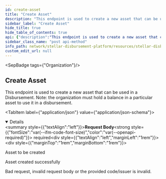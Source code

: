 ```yaml
---
id: create-asset
title: "Create Asset"
description: "This endpoint is used to create a new asset that can be used in a Disbursement. Note: the organization must hold a balance in a particular asset to use it in a disbursement."
sidebar_label: "Create Asset"
hide_title: true
hide_table_of_contents: true
api: {"description":"This endpoint is used to create a new asset that can be used in a Disbursement. Note: the organization must hold a balance in a particular asset to use it in a disbursement.","tags":["Organization"],"requestBody":{"content":{"application/json":{"schema":{"type":"object","properties":{"code":{"type":"string","description":"The asset code","example":"USDC"},"issuer":{"type":"string","description":"The issuer","example":"GBBD47IF6LWK7P7MDEVSCWR7DPUWV3NY3DTQEVFL4NAT4AQH3ZLLFLA5"}},"required":["code","issuer"]}}},"description":"Asset to be created","required":true},"responses":{"201":{"description":"Asset created successfully"},"400":{"description":"Bad request, invalid request body or the provided code/issuer is invalid."}},"security":[{"BearerAuth":[]}],"method":"post","path":"/assets","securitySchemes":{"BearerAuth":{"type":"apiKey","name":"Authorization","in":"header","description":"JWT used for authentication, signed with an ES256 private key."},"BasicAuth":{"type":"http","scheme":"basic","description":"Basic HTTP Authentication with a base64-encoded string of 'ADMIN_ACCOUNT:ADMIN_API_KEY'."}},"jsonRequestBodyExample":{"code":"USDC","issuer":"GBBD47IF6LWK7P7MDEVSCWR7DPUWV3NY3DTQEVFL4NAT4AQH3ZLLFLA5"},"info":{"title":"Stellar Disbursement Platform API","version":"","description":"The Stellar Disbursement Platform (SDP) is a tool built for organizations to make bulk payments to a group of recipients over the Stellar network. You can read more about using the SDP [here](https://developers.stellar.org/docs/category/use-the-stellar-disbursement-platform)."},"postman":{"name":"Create Asset","description":{"content":"This endpoint is used to create a new asset that can be used in a Disbursement. Note: the organization must hold a balance in a particular asset to use it in a disbursement.","type":"text/plain"},"url":{"path":["assets"],"host":["{{baseUrl}}"],"query":[],"variable":[]},"header":[{"key":"Content-Type","value":"application/json"}],"method":"POST","body":{"mode":"raw","raw":"\"\"","options":{"raw":{"language":"json"}}},"auth":{"type":"apikey","apikey":[{"type":"any","value":"Authorization","key":"key"},{"type":"any","value":"<API Key>","key":"value"},{"type":"any","value":"header","key":"in"}]}}}
sidebar_class_name: "post api-method"
info_path: network/stellar-disbursement-platform/resources/stellar-disbursement-platform-api
custom_edit_url: null
---
```



<SepBadge tags={"Organization"}/>


## Create Asset



This endpoint is used to create a new asset that can be used in a Disbursement. Note: the organization must hold a balance in a particular asset to use it in a disbursement.

<MimeTabs><TabItem label={"application/json"} value={"application/json-schema"}><details style={{}} data-collapsed={false} open={true}><summary style={{"textAlign":"left"}}><strong>Request Body</strong><strong style={{"fontSize":"var(--ifm-code-font-size)","color":"var(--openapi-required)"}}> required</strong></summary><div style={{"textAlign":"left","marginLeft":"1rem"}}><div style={{"marginTop":"1rem","marginBottom":"1rem"}}>

Asset to be created

</div></div><ul style={{"marginLeft":"1rem"}}><SchemaItem collapsible={false} name={"code"} required={true} schemaName={"string"} qualifierMessage={undefined} schema={{"type":"string","description":"The asset code","example":"USDC"}}></SchemaItem><SchemaItem collapsible={false} name={"issuer"} required={true} schemaName={"string"} qualifierMessage={undefined} schema={{"type":"string","description":"The issuer","example":"GBBD47IF6LWK7P7MDEVSCWR7DPUWV3NY3DTQEVFL4NAT4AQH3ZLLFLA5"}}></SchemaItem></ul></details></TabItem></MimeTabs><div><ApiTabs><TabItem label={"201"} value={"201"}><div>

Asset created successfully

</div><div></div></TabItem><TabItem label={"400"} value={"400"}><div>

Bad request, invalid request body or the provided code/issuer is invalid.

</div><div></div></TabItem></ApiTabs></div>
